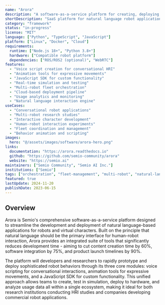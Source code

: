 ```yaml
---
name: "Arora"
description: "A software-as-a-service platform for creating, deploying, and executing multimodal natural language-based applications for interactive personal robots and digital/virtual characters. Provides tools for voice scripting, animation, and custom functionality development."
shortDescription: "SaaS platform for natural language robot applications"
category: "framework"
status: "in-progress"
license: "MIT"
language: ["Python", "TypeScript", "JavaScript"]
platform: ["Linux", "Docker", "Cloud"]
requirements:
  runtime: ["Node.js 18+", "Python 3.8+"]
  hardware: ["Compatible robot platform"]
  dependencies: ["ROS/ROS2 (optional)", "WebRTC"]
features:
  - "Voice script creation for conversational HRI"
  - "Animation tools for expressive movements"
  - "JavaScript SDK for custom functionality"
  - "Real-time simulation and testing"
  - "Multi-robot fleet orchestration"
  - "Cloud-based deployment pipeline"
  - "Usage analytics and monitoring"
  - "Natural language interaction engine"
useCases:
  - "Conversational robot applications"
  - "Multi-robot research studies"
  - "Interactive character development"
  - "Human-robot interaction experiments"
  - "Fleet coordination and management"
  - "Behavior animation and scripting"
images:
  hero: "@/assets/images/software/arora-hero.png"
links:
  documentation: "https://arora.readthedocs.io"
  github: "https://github.com/semio-community/arora"
  website: "https://semio.ai"
maintainers: ["Semio Community", "Semio AI Inc."]
institutions: ["Semio"]
tags: ["orchestration", "fleet-management", "multi-robot", "natural-language", "saas", "animation", "voice", "conversational-ai"]
featured: true
lastUpdate: 2024-11-20
publishDate: 2023-06-15
---
```


## Overview

Arora is Semio's comprehensive software-as-a-service platform designed to streamline the development and deployment of natural language-based applications for robots and virtual characters. Built on the principle that natural language should be the primary interface for human-robot interaction, Arora provides an integrated suite of tools that significantly reduces development time - aiming to cut content creation time by 60%, software integration by 75%, and product launch timelines by 90%.

The platform will developers and researchers to rapidly prototype and deploy sophisticated robot behaviors through its three core modules: voice scripting for conversational interactions, animation tools for expressive movements, and a JavaScript SDK for custom functionality. This unified approach allows teams to create, test in simulation, deploy to hardware, and analyze usage data all within a single ecosystem, making it ideal for both research institutions conducting HRI studies and companies developing commercial robot applications.

